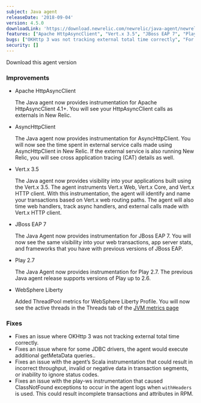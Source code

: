 ```yaml
---
subject: Java agent
releaseDate: '2018-09-04'
version: 4.5.0
downloadLink: 'https://download.newrelic.com/newrelic/java-agent/newrelic-agent/4.5.0/'
features: ["Apache HttpAsyncClient", "Vert.x 3.5", "JBoss EAP 7", "Play 2.7", "WebSphere Liberty ThreadPool metrics"]
bugs: ["OKHttp 3 was not tracking external total time correctly", "For some JDBC drivers, the agent would execute additional getMetaData queries", "Scala instrumentation could result in incorrect throughput, invalid or negative data in transaction segments, or inability to ignore status codes", "play-ws instrumentation could cause ClassNotFound exceptions"]
security: []
---
```


<ButtonGroup>
  <ButtonLink
    role="button"
    to="https://download.newrelic.com/newrelic/java-agent/newrelic-agent/4.5.0/"
    variant="primary"
  >
    Download this agent version
  </ButtonLink>
</ButtonGroup>

### Improvements

* Apache HttpAsyncClient

  The Java agent now provides instrumentation for Apache HttpAsyncClient 4.1+. You will see your HttpAsyncClient calls as externals in New Relic.
* AsyncHttpClient

  The Java agent now provides instrumentation for AsyncHttpClient. You will now see the time spent in external service calls made using AsyncHttpClient in New Relic. If the external service is also running New Relic, you will see cross application tracing (CAT) details as well.
* Vert.x 3.5

  The Java agent now provides visibility into your applications built using the Vert.x 3.5. The agent instruments Vert.x Web, Vert.x Core, and Vert.x HTTP client. With this instrumentation, the agent will identify and name your transactions based on Vert.x web routing paths. The agent will also time web handlers, track async handlers, and external calls made with Vert.x HTTP client.
* JBoss EAP 7

  The Java Agent now provides instrumentation for JBoss EAP 7. You will now see the same visibility into your web transactions, app server stats, and frameworks that you have with previous versions of JBoss EAP.
* Play 2.7

  The Java Agent now provides instrumentation for Play 2.7. The previous Java agent release supports versions of Play up to 2.6.
* WebSphere Liberty

  Added ThreadPool metrics for WebSphere Liberty Profile. You will now see the active threads in the Threads tab of the [JVM metrics page](https://docs.newrelic.com/docs/agents/java-agent/features/jvm-metrics-page)

### Fixes

* Fixes an issue where OKHttp 3 was not tracking external total time correctly.
* Fixes an issue where for some JDBC drivers, the agent would execute additional getMetaData queries..
* Fixes an issue with the agent’s Scala instrumentation that could result in incorrect throughput, invalid or negative data in transaction segments, or inability to ignore status codes.
* Fixes an issue with the play-ws instrumentation that caused ClassNotFound exceptions to occur in the agent logs when `withHeaders` is used. This could result incomplete transactions and attributes in RPM.
